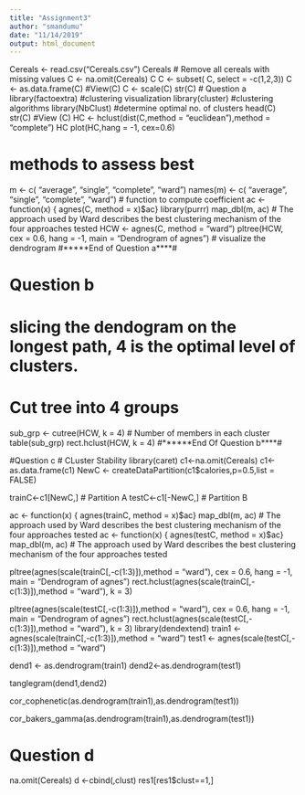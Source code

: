 ---
title: "Assignment3"
author: "smandumu"
date: "11/14/2019"
output: html_document
---

Cereals <- read.csv("Cereals.csv")
Cereals
# Remove all cereals with missing values
C <- na.omit(Cereals)
C
C <- subset( C, select = -c(1,2,3))
C <- as.data.frame(C)
#View(C)
C <- scale(C)
str(C)
# Question a
library(factoextra)    #clustering visualization
library(cluster)       #clustering algorithms
library(NbClust)       #determine optimal no. of clusters
head(C)
str(C)
#View (C)
HC <- hclust(dist(C,method = "euclidean"),method = "complete")
HC
plot(HC,hang = -1, cex=0.6)

# methods to assess best
m <- c( "average", "single", "complete", "ward")
names(m) <- c( "average", "single", "complete", "ward")
# function to compute coefficient
ac <- function(x) {  agnes(C, method = x)$ac}
library(purrr)
map_dbl(m, ac)
# The approach used by Ward describes the best clustering mechanism of the four approaches tested
HCW <- agnes(C, method = "ward")
pltree(HCW, cex = 0.6, hang = -1, main = "Dendrogram of agnes")  #  visualize the dendrogram
#*****End of Question a****#

# Question b

# slicing the dendogram on the longest path, 4 is the optimal level of clusters.
# Cut tree into 4 groups
sub_grp <- cutree(HCW, k = 4)
# Number of members in each cluster
table(sub_grp)
rect.hclust(HCW, k = 4)
#******End Of Question b****#

#Question c
# CLuster Stability
library(caret)
c1<-na.omit(Cereals)
c1<-as.data.frame(c1)
NewC <- createDataPartition(c1$calories,p=0.5,list = FALSE)
  
trainC<-c1[NewC,] # Partition A
testC<-c1[-NewC,] # Partition B

ac <- function(x) {  agnes(trainC, method = x)$ac}
map_dbl(m, ac)
# The approach used by Ward describes the best clustering mechanism of the four approaches tested
ac <- function(x) {  agnes(testC, method = x)$ac}
map_dbl(m, ac)
# The approach used by Ward describes the best clustering mechanism of the four approaches tested


pltree(agnes(scale(trainC[,-c(1:3)]),method = "ward"), cex = 0.6, hang = -1, main = "Dendrogram of agnes")
rect.hclust(agnes(scale(trainC[,-c(1:3)]),method = "ward"), k = 3)

pltree(agnes(scale(testC[,-c(1:3)]),method = "ward"), cex = 0.6, hang = -1, main = "Dendrogram of agnes")
rect.hclust(agnes(scale(testC[,-c(1:3)]),method = "ward"), k = 3)
library(dendextend)
train1 <- agnes(scale(trainC[,-c(1:3)]),method = "ward")
test1 <- agnes(scale(testC[,-c(1:3)]),method = "ward")


dend1 <- as.dendrogram(train1) 
dend2<-as.dendrogram(test1) 

tanglegram(dend1,dend2)

cor_cophenetic(as.dendrogram(train1),as.dendrogram(test1))

cor_bakers_gamma(as.dendrogram(train1),as.dendrogram(test1))

# Question d
na.omit(Cereals)
d <-cbind(,clust)
res1[res1$clust==1,]